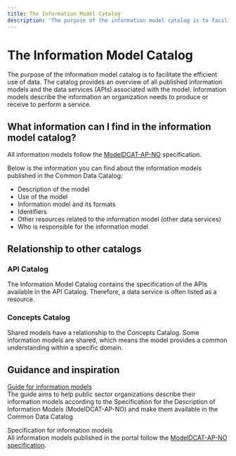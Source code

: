 ```yaml
---
title: The Information Model Catalog
description: 'The purpose of the information model catalog is to facilitate the efficient use of data.'
---
```


# The Information Model Catalog

<Ingress>
    The purpose of the information model catalog is to facilitate the efficient use of data. The catalog provides an overview of all published information models and the data services (APIs) associated with the model. Information models describe the information an organization needs to produce or receive to perform a service.
</Ingress>

<CatalogPromo
    text='Would you like to search the information model catalog?'
    button='Find information models →'
    link='/information-models'
/>

## What information can I find in the information model catalog?

All information models follow the [ModelDCAT-AP-NO](https://data.norge.no/specification/modelldcat-ap-no#:~:text=Denne%20spesifikasjonen%2C%20ModellDCAT%2DAP%2D,tilknyttet%20datasett%20og%2Feller%20datatjenester.) specification.

Below is the information you can find about the information models published in the Common Data Catalog:

-   Description of the model
-   Use of the model
-   Information model and its formats
-   Identifiers
-   Other resources related to the information model (other data services)
-   Who is responsible for the information model

## Relationship to other catalogs

### API Catalog

The Information Model Catalog contains the specification of the APIs available in the API Catalog. Therefore, a data service is often listed as a resource.

### Concepts Catalog

Shared models have a relationship to the Concepts Catalog. Some information models are shared, which means the model provides a common understanding within a specific domain.

## Guidance and inspiration

[Guide for information models](https://data.norge.no/guide/veileder-modelldcat-ap-no/)  
The guide aims to help public sector organizations describe their information models according to the Specification for the Description of Information Models (ModelDCAT-AP-NO) and make them available in the Common Data Catalog.

Specification for information models  
All information models published in the portal follow the [ModelDCAT-AP-NO specification](https://data.norge.no/specification/modelldcat-ap-no).
